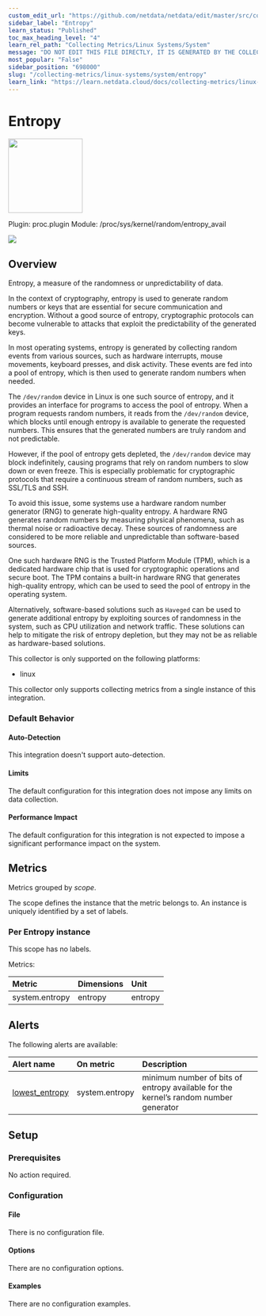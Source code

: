 ```yaml
---
custom_edit_url: "https://github.com/netdata/netdata/edit/master/src/collectors/proc.plugin/metadata.yaml"
sidebar_label: "Entropy"
learn_status: "Published"
toc_max_heading_level: "4"
learn_rel_path: "Collecting Metrics/Linux Systems/System"
message: "DO NOT EDIT THIS FILE DIRECTLY, IT IS GENERATED BY THE COLLECTOR'S metadata.yaml FILE"
most_popular: "False"
sidebar_position: "698000"
slug: "/collecting-metrics/linux-systems/system/entropy"
learn_link: "https://learn.netdata.cloud/docs/collecting-metrics/linux-systems/system/entropy"
---
```



# Entropy


<img src="https://netdata.cloud/img/syslog.png" width="150"/>


Plugin: proc.plugin
Module: /proc/sys/kernel/random/entropy_avail

<img src="https://img.shields.io/badge/maintained%20by-Netdata-%2300ab44" />

## Overview

Entropy, a measure of the randomness or unpredictability of data.

In the context of cryptography, entropy is used to generate random numbers or keys that are essential for
secure communication and encryption. Without a good source of entropy, cryptographic protocols can become
vulnerable to attacks that exploit the predictability of the generated keys.

In most operating systems, entropy is generated by collecting random events from various sources, such as
hardware interrupts, mouse movements, keyboard presses, and disk activity. These events are fed into a pool
of entropy, which is then used to generate random numbers when needed.

The `/dev/random` device in Linux is one such source of entropy, and it provides an interface for programs
to access the pool of entropy. When a program requests random numbers, it reads from the `/dev/random` device,
which blocks until enough entropy is available to generate the requested numbers. This ensures that the
generated numbers are truly random and not predictable. 

However, if the pool of entropy gets depleted, the `/dev/random` device may block indefinitely, causing
programs that rely on random numbers to slow down or even freeze. This is especially problematic for
cryptographic protocols that require a continuous stream of random numbers, such as SSL/TLS and SSH.

To avoid this issue, some systems use a hardware random number generator (RNG) to generate high-quality
entropy. A hardware RNG generates random numbers by measuring physical phenomena, such as thermal noise or
radioactive decay. These sources of randomness are considered to be more reliable and unpredictable than
software-based sources.

One such hardware RNG is the Trusted Platform Module (TPM), which is a dedicated hardware chip that is used
for cryptographic operations and secure boot. The TPM contains a built-in hardware RNG that generates
high-quality entropy, which can be used to seed the pool of entropy in the operating system.

Alternatively, software-based solutions such as `Haveged` can be used to generate additional entropy by
exploiting sources of randomness in the system, such as CPU utilization and network traffic. These solutions
can help to mitigate the risk of entropy depletion, but they may not be as reliable as hardware-based solutions.




This collector is only supported on the following platforms:

- linux

This collector only supports collecting metrics from a single instance of this integration.


### Default Behavior

#### Auto-Detection

This integration doesn't support auto-detection.

#### Limits

The default configuration for this integration does not impose any limits on data collection.

#### Performance Impact

The default configuration for this integration is not expected to impose a significant performance impact on the system.


## Metrics

Metrics grouped by *scope*.

The scope defines the instance that the metric belongs to. An instance is uniquely identified by a set of labels.



### Per Entropy instance



This scope has no labels.

Metrics:

| Metric | Dimensions | Unit |
|:------|:----------|:----|
| system.entropy | entropy | entropy |



## Alerts


The following alerts are available:

| Alert name  | On metric | Description |
|:------------|:----------|:------------|
| [ lowest_entropy ](https://github.com/netdata/netdata/blob/master/src/health/health.d/entropy.conf) | system.entropy | minimum number of bits of entropy available for the kernel’s random number generator |


## Setup

### Prerequisites

No action required.

### Configuration

#### File

There is no configuration file.
#### Options



There are no configuration options.

#### Examples
There are no configuration examples.


